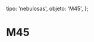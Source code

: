 
  tipo: 'nebulosas',
  objeto: 'M45',
};

# M45

<Imagen
  src="registro/m45_20190929_m45final.jpg"
  fecha="20190929"
  desc="T 200mm F 1400mm + Sony A7s"
/>